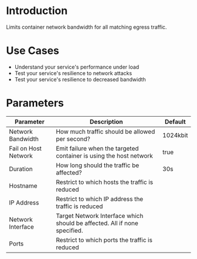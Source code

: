 # Introduction

Limits container network bandwidth for all matching egress traffic.

# Use Cases

* Understand your service's performance under load
* Test your service's resilience to network attacks
* Test your service's resilience to decreased bandwidth

# Parameters

| Parameter            | Description                                                               | Default  |
|----------------------|---------------------------------------------------------------------------|----------|
| Network Bandwidth    | How much traffic should be allowed per second?                            | 1024kbit |
| Fail on Host Network | Emit failure when the targeted container is using the host network        | true     |
| Duration             | How long should the traffic be affected?                                  | 30s      |
| Hostname             | Restrict to which hosts the traffic is reduced                            |          |
| IP Address           | Restrict to which IP address the traffic is reduced                       |          |
| Network Interface    | Target Network Interface which should be affected. All if none specified. |          |
| Ports                | Restrict to which ports the traffic is reduced                            |          |
